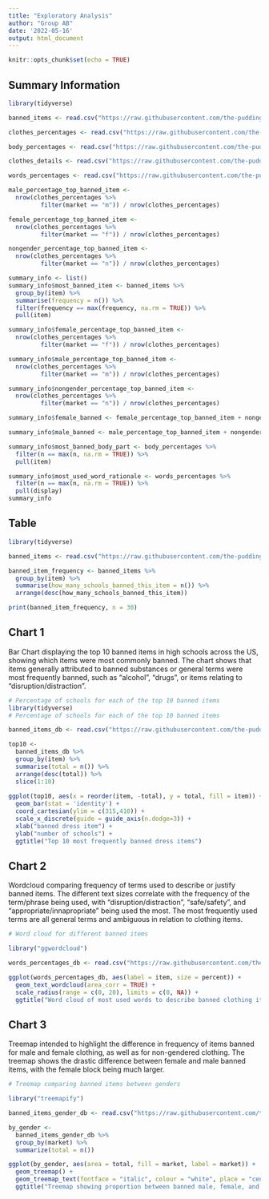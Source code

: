 ---
title: "Exploratory Analysis"
author: "Group AB"
date: '2022-05-16'
output: html_document
---

```{r setup, include=FALSE}
knitr::opts_chunk$set(echo = TRUE)
```

## Summary Information

```{r,warning=FALSE, message=FALSE,  echo=FALSE}
library(tidyverse)

banned_items <- read.csv("https://raw.githubusercontent.com/the-pudding/data/master/dress-codes/banned_items.csv", stringsAsFactors = FALSE)

clothes_percentages <- read.csv("https://raw.githubusercontent.com/the-pudding/data/master/dress-codes/clothes_percentages.csv", stringsAsFactors = FALSE)

body_percentages <- read.csv("https://raw.githubusercontent.com/the-pudding/data/master/dress-codes/body_percentages.csv", stringsAsFactors = FALSE)

clothes_details <- read.csv("https://raw.githubusercontent.com/the-pudding/data/master/dress-codes/clothesDetails.csv", stringsAsFactors = FALSE)

words_percentages <- read.csv("https://raw.githubusercontent.com/the-pudding/data/master/dress-codes/words_percentages.csv", stringsAsFactors = FALSE)

male_percentage_top_banned_item <- 
  nrow(clothes_percentages %>% 
         filter(market == "m")) / nrow(clothes_percentages)

female_percentage_top_banned_item <- 
  nrow(clothes_percentages %>% 
         filter(market == "f")) / nrow(clothes_percentages)

nongender_percentage_top_banned_item <- 
  nrow(clothes_percentages %>% 
         filter(market == "n")) / nrow(clothes_percentages)

summary_info <- list()
summary_info$most_banned_item <- banned_items %>% 
  group_by(item) %>% 
  summarise(frequency = n()) %>% 
  filter(frequency == max(frequency, na.rm = TRUE)) %>% 
  pull(item)

summary_info$female_percentage_top_banned_item <- 
  nrow(clothes_percentages %>% 
         filter(market == "f")) / nrow(clothes_percentages)

summary_info$male_percentage_top_banned_item <- 
  nrow(clothes_percentages %>% 
         filter(market == "m")) / nrow(clothes_percentages)

summary_info$nongender_percentage_top_banned_item <- 
  nrow(clothes_percentages %>% 
         filter(market == "n")) / nrow(clothes_percentages)

summary_info$female_banned <- female_percentage_top_banned_item + nongender_percentage_top_banned_item

summary_info$male_banned <- male_percentage_top_banned_item + nongender_percentage_top_banned_item

summary_info$most_banned_body_part <- body_percentages %>% 
  filter(n == max(n, na.rm = TRUE)) %>% 
  pull(item)

summary_info$most_used_word_rationale <- words_percentages %>% 
  filter(n == max(n, na.rm = TRUE)) %>% 
  pull(display)
summary_info
```

## Table
```{r, echo=FALSE}
library(tidyverse)

banned_items <- read.csv("https://raw.githubusercontent.com/the-pudding/data/master/dress-codes/banned_items.csv", stringsAsFactors = FALSE)

banned_item_frequency <- banned_items %>% 
  group_by(item) %>% 
  summarise(how_many_schools_banned_this_item = n()) %>%
  arrange(desc(how_many_schools_banned_this_item))

print(banned_item_frequency, n = 30)

```

## Chart 1
Bar Chart displaying the top 10 banned items in high schools across the US, showing which items were most commonly banned. The chart shows that items generally attributed to banned substances or general terms were most frequently banned, such as "alcohol", "drugs", or items relating to "disruption/distraction". 

```{r, echo=FALSE}
# Percentage of schools for each of the top 10 banned items
library(tidyverse)
# Percentage of schools for each of the top 10 banned items

banned_items_db <- read.csv("https://raw.githubusercontent.com/the-pudding/data/master/dress-codes/banned_items.csv", stringsAsFactors = FALSE)

top10 <-
  banned_items_db %>%
  group_by(item) %>%
  summarise(total = n()) %>%
  arrange(desc(total)) %>%
  slice(1:10)
  
ggplot(top10, aes(x = reorder(item, -total), y = total, fill = item)) +
  geom_bar(stat = 'identity') +
  coord_cartesian(ylim = c(315,410)) +
  scale_x_discrete(guide = guide_axis(n.dodge=3)) +
  xlab("banned dress item") + 
  ylab("number of schools") + 
  ggtitle("Top 10 most frequently banned dress items")
```

## Chart 2
Wordcloud comparing frequency of terms used to describe or justify banned items. The different text sizes correlate with the frequency of the term/phrase being used, with "disruption/distraction", "safe/safety", and "appropriate/innapropriate" being used the most. The most frequently used terms are all general terms and ambiguous in relation to clothing items.
```{r, echo=FALSE}
# Word cloud for different banned items

library("ggwordcloud")

words_percentages_db <- read.csv("https://raw.githubusercontent.com/the-pudding/data/master/dress-codes/words_percentages.csv")

ggplot(words_percentages_db, aes(label = item, size = percent)) +
  geom_text_wordcloud(area_corr = TRUE) + 
  scale_radius(range = c(0, 20), limits = c(0, NA)) +
  ggtitle("Word cloud of most used words to describe banned clothing items")
```

## Chart 3
Treemap intended to highlight the difference in frequency of items banned for male and female clothing, as well as for non-gendered clothing. The treemap shows the drastic difference between female and male banned items, with the female block being much larger.
```{r, echo=FALSE}
# Treemap comparing banned items between genders

library("treemapify")

banned_items_gender_db <- read.csv("https://raw.githubusercontent.com/the-pudding/data/master/dress-codes/clothes_percentages.csv", stringsAsFactors = FALSE)

by_gender <-
  banned_items_gender_db %>%
  group_by(market) %>%
  summarize(total = n())

ggplot(by_gender, aes(area = total, fill = market, label = market)) +
  geom_treemap() + 
  geom_treemap_text(fontface = "italic", colour = "white", place = "centre", size = 50) + 
  ggtitle("Treemap showing proportion between banned male, female, and non-gendered \nclothing items")
```

